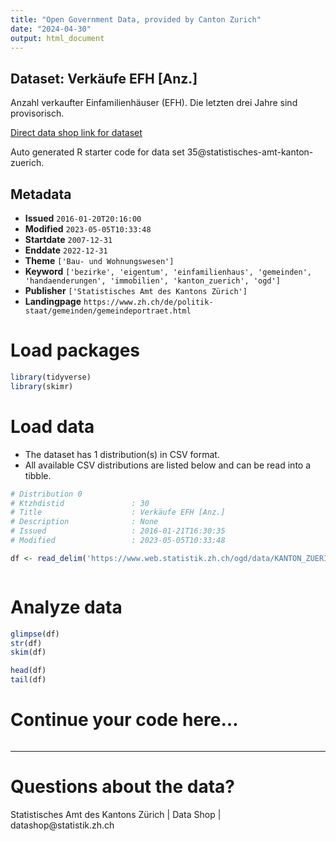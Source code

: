 ```yaml
---
title: "Open Government Data, provided by Canton Zurich"
date: "2024-04-30"
output: html_document
---
```


## Dataset: Verkäufe EFH [Anz.]

Anzahl verkaufter Einfamilienhäuser (EFH). Die letzten drei Jahre sind provisorisch.

[Direct data shop link for dataset](https://www.zh.ch/de/politik-staat/statistik-daten/datenkatalog.html#/datasets/35@statistisches-amt-kanton-zuerich)

Auto generated R starter code for data set 35@statistisches-amt-kanton-zuerich.

## Metadata

- **Issued** `2016-01-20T20:16:00`
- **Modified** `2023-05-05T10:33:48`
- **Startdate** `2007-12-31`
- **Enddate** `2022-12-31`
- **Theme** `['Bau- und Wohnungswesen']`
- **Keyword** `['bezirke', 'eigentum', 'einfamilienhaus', 'gemeinden', 'handaenderungen', 'immobilien', 'kanton_zuerich', 'ogd']`
- **Publisher** `['Statistisches Amt des Kantons Zürich']`
- **Landingpage** `https://www.zh.ch/de/politik-staat/gemeinden/gemeindeportraet.html`


# Load packages

```r

library(tidyverse)
library(skimr)

```

# Load data

-   The dataset has 1 distribution(s) in CSV format.
-   All available CSV distributions are listed below and can be read into a tibble.

```r

# Distribution 0
# Ktzhdistid               : 30
# Title                    : Verkäufe EFH [Anz.]
# Description              : None
# Issued                   : 2016-01-21T16:30:35
# Modified                 : 2023-05-05T10:33:48

df <- read_delim('https://www.web.statistik.zh.ch/ogd/data/KANTON_ZUERICH_188.csv')



```

# Analyze data

```r

glimpse(df)
str(df)
skim(df)

head(df)
tail(df)

```

# Continue your code here...

```r

```

------------------------------------------------------------------------

# Questions about the data?

Statistisches Amt des Kantons Zürich | Data Shop | datashop@statistik.zh.ch
